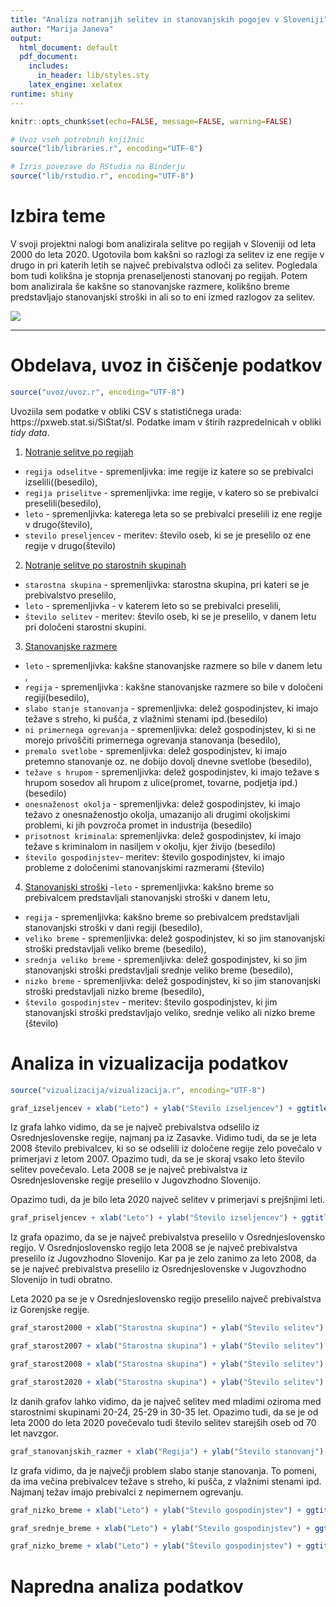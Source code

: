 ```yaml
---
title: "Analiza notranjih selitev in stanovanjskih pogojev v Sloveniji"
author: "Marija Janeva"
output:
  html_document: default
  pdf_document:
    includes:
      in_header: lib/styles.sty
    latex_engine: xelatex
runtime: shiny
---
```


```r
knitr::opts_chunk$set(echo=FALSE, message=FALSE, warning=FALSE)

# Uvoz vseh potrebnih knjižnic
source("lib/libraries.r", encoding="UTF-8")
```

```r
# Izris povezave do RStudia na Binderju
source("lib/rstudio.r", encoding="UTF-8")
```

# Izbira teme

V svoji projektni nalogi bom analizirala selitve po regijah v Sloveniji od leta 2000 do leta 2020. Ugotovila bom kakšni so razlogi za selitev iz ene regije v drugo in pri katerih letih se največ prebivalstva odloči za selitev. Pogledala bom tudi kolikšna je stopnja prenaseljenosti stanovanj po regijah. Potem bom analizirala še kakšne so stanovanjske razmere, kolikšno breme predstavljajo stanovanjski stroški in ali so to eni izmed razlogov za selitev.

![](slike/grb.png)

***

# Obdelava, uvoz in čiščenje podatkov

```r
source("uvoz/uvoz.r", encoding="UTF-8")
```

Uvoziila sem podatke v obliki CSV s statističnega urada: https://pxweb.stat.si/SiStat/sl. Podatke imam v štirih razpredelnicah v obliki *tidy data*.


 1. [Notranje selitve po regijah](https://pxweb.stat.si/SiStatData/pxweb/sl/Data/Data/05N2004S.px/table/tableViewLayout2/)
  - `regija odselitve` - spremenljivka: ime regije iz katere so se prebivalci izselili((besedilo),
  - `regija priselitve` - spremenljivka: ime regije, v katero so se prebivalci preselili(besedilo),
  - `leto` - spremenljivka: katerega leta so se prebivalci preselili iz ene regije v drugo(število),
  - `stevilo preseljencev` - meritev: število oseb, ki se je preselilo oz ene regije v drugo(število)
  
 2. [Notranje selitve po starostnih skupinah](https://pxweb.stat.si/SiStatData/pxweb/sl/Data/Data/05N2002S.px/table/tableViewLayout2/) 
  - `starostna skupina` - spremenljivka: starostna skupina, pri kateri se je prebivalstvo preselilo,
  - `leto` - spremenljivka - v katerem leto so se prebivalci preselili,
  - `število selitev` - meritev: število oseb, ki se je preselilo, v danem letu pri določeni starostni skupini.
  
 3. [Stanovanjske razmere](https://pxweb.stat.si/SiStatData/pxweb/sl/Data/Data/0867725S.px/table/tableViewLayout2/)
  - `leto` - spremenljivka: kakšne stanovanjske razmere so bile v danem letu ,
  - `regija` - spremenljivka : kakšne stanovanjske razmere so bile v določeni regiji(besedilo),
  - `slabo stanje stanovanja` - spremenljivka: delež gospodinjstev, ki imajo težave s streho, ki pušča, z vlažnimi stenami ipd.(besedilo)
  - `ni primernega ogrevanja` - spremenljivka: delež gospodinjstev, ki si ne morejo privoščiti primernega ogrevanja stanovanja (besedilo),
  - `premalo svetlobe` - spremenljivka: delež gospodinjstev, ki imajo pretemno stanovanje oz. ne dobijo dovolj dnevne svetlobe (besedilo),
  - `težave s hrupom` - spremenljivka: delež gospodinjstev, ki imajo težave s hrupom sosedov ali hrupom z ulice(promet, tovarne, podjetja ipd.)(besedilo)
  - `onesnaženost okolja` - spremenljivka: delež gospodinjstev, ki imajo težavo z onesnaženostjo okolja, umazanijo ali drugimi okoljskimi problemi, ki jih povzroča promet in industrija (besedilo)
  - `prisotnost kriminala`: spremenljivka: delež gospodinjstev, ki imajo težave s kriminalom in nasiljem v okolju, kjer živijo (besedilo)
  - `število gospodinjstev`- meritev: število gospodinjstev, ki imajo probleme z določenimi stanovanjskimi razmerami (število)
  
 4. [Stanovanjski stroški](https://pxweb.stat.si/SiStatData/pxweb/sl/Data/Data/0868225S.px/table/tableViewLayout2/)
  -`leto` - spremenljivka: kakšno breme so prebivalcem predstavljali stanovanjski stroški v danem letu,
  - `regija` - spremenljivka: kakšno breme so prebivalcem predstavljali stanovanjski stroški v dani regiji (besedilo),
  - `veliko breme` - spremenljivka: delež gospodinjstev, ki so jim stanovanjski stroški predstavljali veliko breme (besedilo),
  - `srednja veliko breme` - spremenljivka: delež gospodinjstev, ki so jim stanovanjski stroški predstavljali srednje veliko breme (besedilo),
  - `nizko breme` - spremenljivka: delež gospodinjstev, ki so jim stanovanjski stroški predstavljali nizko breme (besedilo),
  - `število gospodinjstev` - meritev: število gospodinjstev, ki jim stanovanjski stroški predstavljajo veliko, srednje veliko ali nizko breme (število)


# Analiza in vizualizacija podatkov

```r
source("vizualizacija/vizualizacija.r", encoding="UTF-8")
```
```r

graf_izseljencev + xlab("Leto") + ylab("Število izseljencev") + ggtitle ("Graf notranjih selitev")

```

Iz grafa lahko vidimo, da se je največ prebivalstva odselilo iz Osrednjeslovenske regije, najmanj pa iz Zasavke. 
Vidimo tudi, da se je leta 2008 število prebivalcev, ki so se odselili iz določene regije zelo povečalo v primerjavi z letom 2007. 
Opazimo tudi, da se je skoraj vsako leto število selitev povečevalo. 
Leta 2008 se je največ prebivalstva iz Osrednjeslovenske regije preselilo v Jugovzhodno Slovenijo. 

Opazimo tudi, da je bilo leta 2020 največ selitev v primerjavi s prejšnjimi leti. 


```r

graf_priseljencev + xlab("Leto") + ylab("Število izseljencev") + ggtitle ("Graf notranjih selitev")

```
Iz grafa opazimo, da se je največ prebivalstva preselilo v Osrednjeslovensko regijo.
V Osrednjoslovensko regijo leta 2008 se je največ prebivalstva preselilo iz Jugovzhodno Slovenijo. Kar pa je zelo zanimo za leto 2008, da se je največ prebivalstva preselilo iz Osrednjeslovenske v Jugovzhodno Slovenijo in tudi obratno. 

Leta 2020 pa se je v Osrednjeslovensko regijo preselilo največ prebivalstva iz Gorenjske regije. 



```r

graf_starost2000 + xlab("Starostna skupina") + ylab("Število selitev") + ggtitle ("Selitve po starostnih skupinah leta 2000")

```
```r

graf_starost2007 + xlab("Starostna skupina") + ylab("Število selitev") + ggtitle ("Selitve po starostnih skupinah leta 2007")

```
```r

graf_starost2008 + xlab("Starostna skupina") + ylab("Število selitev") + ggtitle ("Selitve po starostnih skupinah leta 2008")

```
```r

graf_starost2020 + xlab("Starostna skupina") + ylab("Število selitev") + ggtitle ("Selitve po starostnih skupinah leta 2020")

```
Iz danih grafov lahko vidimo, da je največ selitev med mladimi oziroma med starostnimi skupinami 20-24, 25-29 in 30-35 let. Opazimo tudi, da se je od leta 2000 do leta 2020 povečevalo tudi število selitev starejših oseb od 70 let navzgor. 

```r

graf_stanovanjskih_razmer + xlab("Regija") + ylab("Število stanovanj") + ggtitle ("Kakovost stanovanja po regijah")

```
Iz grafa vidimo, da je največji problem slabo stanje stanovanja. To pomeni, da ima večina prebivalcev težave s streho, ki pušča, z vlažnimi stenami ipd. 
Najmanj težav imajo prebivalci z nepimernem ogrevanju. 

```r

graf_nizko_breme + xlab("Leto") + ylab("Število gospodinjstev") + ggtitle ("Število gospodinjstev, katerim stroški stanovanja predstavljajo nizko breme")

```
```r

graf_srednje_breme + xlab("Leto") + ylab("Število gospodinjstev") + ggtitle ("Število gospodinjstev, katerim stroški stanovanja predstavljajo srednje breme")

```


```r

graf_nizko_breme + xlab("Leto") + ylab("Število gospodinjstev") + ggtitle ("Število gospodinjstev, katerim stroški stanovanja predstavljajo visoko breme")

```

# Napredna analiza podatkov
